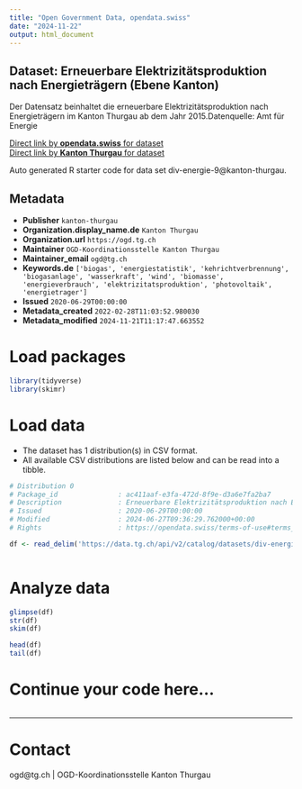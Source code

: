 ```yaml
---
title: "Open Government Data, opendata.swiss"
date: "2024-11-22"
output: html_document
---
```


## Dataset: Erneuerbare Elektrizitätsproduktion nach Energieträgern (Ebene Kanton)

Der Datensatz beinhaltet die erneuerbare Elektrizitätsproduktion nach Energieträgern im Kanton Thurgau ab dem Jahr 2015.Datenquelle: Amt für Energie

[Direct link by **opendata.swiss** for dataset](https://opendata.swiss/de/dataset/erneuerbare-elektrizitatsproduktion-nach-energietragern-ebene-kanton)<br>
[Direct link by **Kanton Thurgau** for dataset](https://data.tg.ch/explore/dataset/div-energie-9/)

Auto generated R starter code for data set div-energie-9@kanton-thurgau.

## Metadata

- **Publisher** `kanton-thurgau`
- **Organization.display_name.de** `Kanton Thurgau`
- **Organization.url** `https://ogd.tg.ch`
- **Maintainer** `OGD-Koordinationsstelle Kanton Thurgau`
- **Maintainer_email** `ogd@tg.ch`
- **Keywords.de** `['biogas', 'energiestatistik', 'kehrichtverbrennung', 'biogasanlage', 'wasserkraft', 'wind', 'biomasse', 'energieverbrauch', 'elektrizitatsproduktion', 'photovoltaik', 'energietrager']`
- **Issued** `2020-06-29T00:00:00`
- **Metadata_created** `2022-02-28T11:03:52.980030`
- **Metadata_modified** `2024-11-21T11:17:47.663552`


# Load packages

```r

library(tidyverse)
library(skimr)

```

# Load data

-   The dataset has 1 distribution(s) in CSV format.
-   All available CSV distributions are listed below and can be read into a tibble.

```r

# Distribution 0
# Package_id               : ac411aaf-e3fa-472d-8f9e-d3a6e7fa2ba7
# Description              : Erneuerbare Elektrizitätsproduktion nach Energieträgern (Ebene Kanton) (csv)
# Issued                   : 2020-06-29T00:00:00
# Modified                 : 2024-06-27T09:36:29.762000+00:00
# Rights                   : https://opendata.swiss/terms-of-use#terms_by

df <- read_delim('https://data.tg.ch/api/v2/catalog/datasets/div-energie-9/exports/csv?use_labels=true')



```

# Analyze data

```r

glimpse(df)
str(df)
skim(df)

head(df)
tail(df)

```

# Continue your code here...

```r

```

------------------------------------------------------------------------

# Contact

ogd@tg.ch | OGD-Koordinationsstelle Kanton Thurgau
